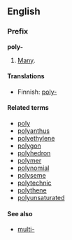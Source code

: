 ==English==
===Prefix===
'''poly-'''

#[[Many]].

====Translations====

*Finnish: [[poly-]]

====Related terms====
*[[poly]]
*[[polyanthus]]
*[[polyethylene]]
*[[polygon]]
*[[polyhedron]]
*[[polymer]]
*[[polynomial]]
*[[polyseme]]
*[[polytechnic]]
*[[polythene]]
*[[polyunsaturated]]

====See also====
*[[multi-]]